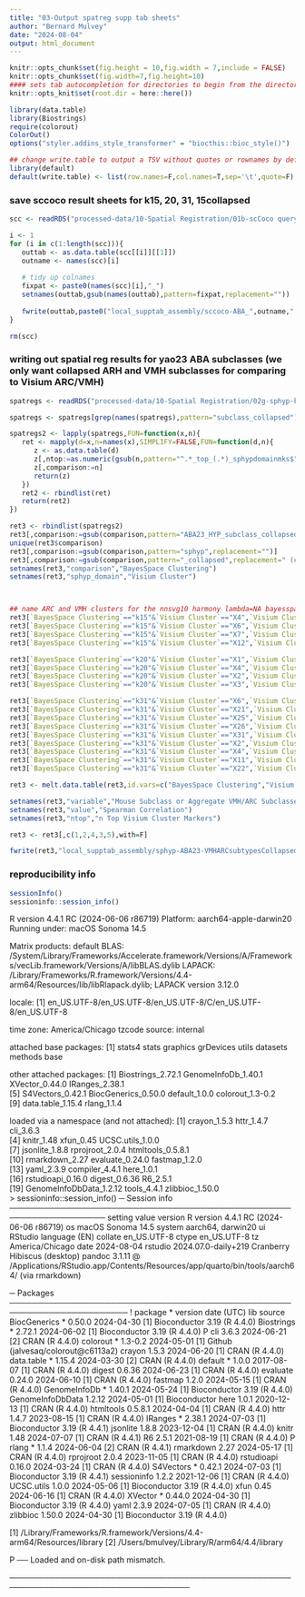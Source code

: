 ```yaml
---
title: "03-Output spatreg supp tab sheets"
author: "Bernard Mulvey"
date: "2024-08-04"
output: html_document
---
```


```r
knitr::opts_chunk$set(fig.height = 10,fig.width = 7,include = FALSE)
knitr::opts_chunk$set(fig.width=7,fig.height=10)
#### sets tab autocompletion for directories to begin from the directory containing the .Rproj session, instead of the script's directory if different
knitr::opts_knit$set(root.dir = here::here())

library(data.table)
library(Biostrings)
require(colorout)
ColorOut()
options("styler.addins_style_transformer" = "biocthis::bioc_style()")

## change write.table to output a TSV without quotes or rownames by default
library(default)
default(write.table) <- list(row.names=F,col.names=T,sep='\t',quote=F)
```

### save sccoco result sheets for k15, 20, 31, 15collapsed
```r
scc <- readRDS("processed-data/10-Spatial Registration/01b-scCoco query of top 150 markers per k15-20-31-collapsedK15 domain in ABA ms hyp CCF areas.RDS")

i <- 1
for (i in c(1:length(scc))){
   outtab <- as.data.table(scc[[i]][[1]])
   outname <- names(scc)[i]
   
   # tidy up colnames
   fixpat <- paste0(names(scc)[i],"_")
   setnames(outtab,gsub(names(outtab),pattern=fixpat,replacement=""))
   
   fwrite(outtab,paste0("local_supptab_assembly/sccoco-ABA_",outname,".txt"),sep='\t',quote=F)
}

rm(scc)

```


### writing out spatial reg results for yao23 ABA subclasses (we only want collapsed ARH and VMH subclasses for comparing to Visium ARC/VMH)
```r
spatregs <- readRDS("processed-data/10-Spatial Registration/02g-sphyp-k15-20-31-15clps_ABAms-47subclass-47withVMHARCclps-VMHARCsupertypes.RDS")

spatregs <- spatregs[grep(names(spatregs),pattern="subclass_collapsed")]

spatregs2 <- lapply(spatregs,FUN=function(x,n){
   ret <- mapply(d=x,n=names(x),SIMPLIFY=FALSE,FUN=function(d,n){
      z <- as.data.table(d)
      z[,ntop:=as.numeric(gsub(n,pattern="^.*_top_(.*)_sphypdomainmks$",replacement="\\1"))]
      z[,comparison:=n]
      return(z)
   })
   ret2 <- rbindlist(ret)
   return(ret2)
})

ret3 <- rbindlist(spatregs2)
ret3[,comparison:=gsub(comparison,pattern="ABA23_HYP_subclass_collapsed_to_(.*)_top.*$",replacement="\\1")]
unique(ret3$comparison)
ret3[,comparison:=gsub(comparison,pattern="sphyp",replacement="")]
ret3[,comparison:=gsub(comparison,pattern="_collapsed",replacement=" (collapsed VMH/ARC)")]
setnames(ret3,"comparison","BayesSpace Clustering")
setnames(ret3,"sphyp_domain","Visium Cluster")



## name ARC and VMH clusters for the nnsvg10 harmony lambda=NA bayesspaces
ret3[`BayesSpace Clustering`=="k15"&`Visium Cluster`=="X4",`Visium Cluster`:="ARC.1"]
ret3[`BayesSpace Clustering`=="k15"&`Visium Cluster`=="X6",`Visium Cluster`:="ARC.2"]
ret3[`BayesSpace Clustering`=="k15"&`Visium Cluster`=="X7",`Visium Cluster`:="VMH.1"]
ret3[`BayesSpace Clustering`=="k15"&`Visium Cluster`=="X12",`Visium Cluster`:="VMH.2"]

ret3[`BayesSpace Clustering`=="k20"&`Visium Cluster`=="X1",`Visium Cluster`:="ARC20.1"]
ret3[`BayesSpace Clustering`=="k20"&`Visium Cluster`=="X4",`Visium Cluster`:="ARC20.2"]
ret3[`BayesSpace Clustering`=="k20"&`Visium Cluster`=="X2",`Visium Cluster`:="VMH20.1"]
ret3[`BayesSpace Clustering`=="k20"&`Visium Cluster`=="X3",`Visium Cluster`:="VMH20.2"]

ret3[`BayesSpace Clustering`=="k31"&`Visium Cluster`=="X6",`Visium Cluster`:="VMH31.1"]
ret3[`BayesSpace Clustering`=="k31"&`Visium Cluster`=="X21",`Visium Cluster`:="VMH31.2"]
ret3[`BayesSpace Clustering`=="k31"&`Visium Cluster`=="X25",`Visium Cluster`:="VMH31.3"]
ret3[`BayesSpace Clustering`=="k31"&`Visium Cluster`=="X26",`Visium Cluster`:="VMH31.4"]
ret3[`BayesSpace Clustering`=="k31"&`Visium Cluster`=="X31",`Visium Cluster`:="VMH31.5"]
ret3[`BayesSpace Clustering`=="k31"&`Visium Cluster`=="X2",`Visium Cluster`:="ARC31.1"]
ret3[`BayesSpace Clustering`=="k31"&`Visium Cluster`=="X4",`Visium Cluster`:="ARC31.2"]
ret3[`BayesSpace Clustering`=="k31"&`Visium Cluster`=="X11",`Visium Cluster`:="ARC31.3"]
ret3[`BayesSpace Clustering`=="k31"&`Visium Cluster`=="X22",`Visium Cluster`:="ARC31.4"]

ret3 <- melt.data.table(ret3,id.vars=c("BayesSpace Clustering","Visium Cluster","ntop"))

setnames(ret3,"variable","Mouse Subclass or Aggregate VMH/ARC Subclasses")
setnames(ret3,"value","Spearman Correlation")
setnames(ret3,"ntop","n Top Visium Cluster Markers")

ret3 <- ret3[,c(1,2,4,3,5),with=F]

fwrite(ret3,"local_supptab_assembly/sphyp-ABA23-VMHARCsubtypesCollapsed_Visium_spatreg.txt",sep='\t',quote=F)
```


### reproducibility info
```r
sessionInfo()
sessioninfo::session_info()
```
R version 4.4.1 RC (2024-06-06 r86719)
Platform: aarch64-apple-darwin20
Running under: macOS Sonoma 14.5

Matrix products: default
BLAS:   /System/Library/Frameworks/Accelerate.framework/Versions/A/Frameworks/vecLib.framework/Versions/A/libBLAS.dylib 
LAPACK: /Library/Frameworks/R.framework/Versions/4.4-arm64/Resources/lib/libRlapack.dylib;  LAPACK version 3.12.0

locale:
[1] en_US.UTF-8/en_US.UTF-8/en_US.UTF-8/C/en_US.UTF-8/en_US.UTF-8

time zone: America/Chicago
tzcode source: internal

attached base packages:
[1] stats4    stats     graphics  grDevices utils     datasets  methods   base     

other attached packages:
 [1] Biostrings_2.72.1   GenomeInfoDb_1.40.1 XVector_0.44.0      IRanges_2.38.1     
 [5] S4Vectors_0.42.1    BiocGenerics_0.50.0 default_1.0.0       colorout_1.3-0.2   
 [9] data.table_1.15.4   rlang_1.1.4        

loaded via a namespace (and not attached):
 [1] crayon_1.5.3            httr_1.4.7              cli_3.6.3              
 [4] knitr_1.48              xfun_0.45               UCSC.utils_1.0.0       
 [7] jsonlite_1.8.8          rprojroot_2.0.4         htmltools_0.5.8.1      
[10] rmarkdown_2.27          evaluate_0.24.0         fastmap_1.2.0          
[13] yaml_2.3.9              compiler_4.4.1          here_1.0.1             
[16] rstudioapi_0.16.0       digest_0.6.36           R6_2.5.1               
[19] GenomeInfoDbData_1.2.12 tools_4.4.1             zlibbioc_1.50.0        
> sessioninfo::session_info()
─ Session info ───────────────────────────────────────────────────────────────────
 setting  value
 version  R version 4.4.1 RC (2024-06-06 r86719)
 os       macOS Sonoma 14.5
 system   aarch64, darwin20
 ui       RStudio
 language (EN)
 collate  en_US.UTF-8
 ctype    en_US.UTF-8
 tz       America/Chicago
 date     2024-08-04
 rstudio  2024.07.0-daily+219 Cranberry Hibiscus (desktop)
 pandoc   3.1.11 @ /Applications/RStudio.app/Contents/Resources/app/quarto/bin/tools/aarch64/ (via rmarkdown)

─ Packages ───────────────────────────────────────────────────────────────────────
 ! package          * version date (UTC) lib source
   BiocGenerics     * 0.50.0  2024-04-30 [1] Bioconductor 3.19 (R 4.4.0)
   Biostrings       * 2.72.1  2024-06-02 [1] Bioconductor 3.19 (R 4.4.0)
 P cli                3.6.3   2024-06-21 [2] CRAN (R 4.4.0)
   colorout         * 1.3-0.2 2024-05-01 [1] Github (jalvesaq/colorout@c6113a2)
   crayon             1.5.3   2024-06-20 [1] CRAN (R 4.4.0)
   data.table       * 1.15.4  2024-03-30 [2] CRAN (R 4.4.0)
   default          * 1.0.0   2017-08-07 [1] CRAN (R 4.4.0)
   digest             0.6.36  2024-06-23 [1] CRAN (R 4.4.0)
   evaluate           0.24.0  2024-06-10 [1] CRAN (R 4.4.0)
   fastmap            1.2.0   2024-05-15 [1] CRAN (R 4.4.0)
   GenomeInfoDb     * 1.40.1  2024-05-24 [1] Bioconductor 3.19 (R 4.4.0)
   GenomeInfoDbData   1.2.12  2024-05-01 [1] Bioconductor
   here               1.0.1   2020-12-13 [1] CRAN (R 4.4.0)
   htmltools          0.5.8.1 2024-04-04 [1] CRAN (R 4.4.0)
   httr               1.4.7   2023-08-15 [1] CRAN (R 4.4.0)
   IRanges          * 2.38.1  2024-07-03 [1] Bioconductor 3.19 (R 4.4.1)
   jsonlite           1.8.8   2023-12-04 [1] CRAN (R 4.4.0)
   knitr              1.48    2024-07-07 [1] CRAN (R 4.4.1)
   R6                 2.5.1   2021-08-19 [1] CRAN (R 4.4.0)
 P rlang            * 1.1.4   2024-06-04 [2] CRAN (R 4.4.1)
   rmarkdown          2.27    2024-05-17 [1] CRAN (R 4.4.0)
   rprojroot          2.0.4   2023-11-05 [1] CRAN (R 4.4.0)
   rstudioapi         0.16.0  2024-03-24 [1] CRAN (R 4.4.0)
   S4Vectors        * 0.42.1  2024-07-03 [1] Bioconductor 3.19 (R 4.4.1)
   sessioninfo        1.2.2   2021-12-06 [1] CRAN (R 4.4.0)
   UCSC.utils         1.0.0   2024-05-06 [1] Bioconductor 3.19 (R 4.4.0)
   xfun               0.45    2024-06-16 [1] CRAN (R 4.4.0)
   XVector          * 0.44.0  2024-04-30 [1] Bioconductor 3.19 (R 4.4.0)
   yaml               2.3.9   2024-07-05 [1] CRAN (R 4.4.0)
   zlibbioc           1.50.0  2024-04-30 [1] Bioconductor 3.19 (R 4.4.0)

 [1] /Library/Frameworks/R.framework/Versions/4.4-arm64/Resources/library
 [2] /Users/bmulvey/Library/R/arm64/4.4/library

 P ── Loaded and on-disk path mismatch.

──────────────────────────────────────────────────────────────────────────────────
